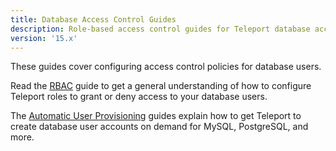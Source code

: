 ```yaml
---
title: Database Access Control Guides
description: Role-based access control guides for Teleport database access.
version: '15.x'
---
```


These guides cover configuring access control policies for database users.

Read the [RBAC](/database-access/rbac/configuring-access) guide to get a general understanding
of how to configure Teleport roles to grant or deny access to your database users.

The [Automatic User Provisioning](/database-access/auto-user-provisioning) guides explain
how to get Teleport to create database user accounts on demand for MySQL,
PostgreSQL, and more.
